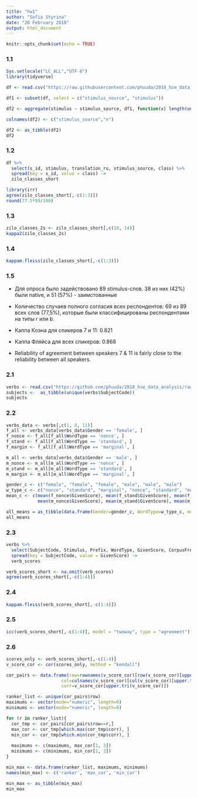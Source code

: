 ```yaml
---
title: "hw1"
author: "Sofia Styrina"
date: "20 February 2018"
output: html_document
---
```


```r
knitr::opts_chunk$set(echo = TRUE)
```

### 1.1

```r
Sys.setlocale("LC_ALL","UTF-8")
library(tidyverse)

df <- read.csv("https://raw.githubusercontent.com/phuuda/2018_hse_data_analysis/master/hw2_agreement/hw2_1_zilo_class.csv", header = TRUE, sep=",")

df1 <- subset(df, select = c("stimulus_source", "stimulus"))

df2 <- aggregate(stimulus ~ stimulus_source, df1, function(x) length(unique(x)))

colnames(df2) <- c("stimulus_source","n")

df2 <- as_tibble(df2)
df2
```

### 1.2
```r
df %>%
  select(s_id, stimulus, translation_ru, stimulus_source, class) %>% 
  spread(key = s_id, value = class) ->
  zilo_classes_short

library(irr)
agree(zilo_classes_short[,-c(1:3)])
round(77.5*89/100)

```

### 1.3
```r
zilo_classes_2s <- zilo_classes_short[,c(10, 14)]
kappa2(zilo_classes_2s)
```

### 1.4
```r
kappam.fleiss(zilo_classes_short[,-c(1:3)])
```

### 1.5

* Для опроса было задействовано 89 stimulus-слов. 38 из них (42%) были native, и 51 (57%) - заимстованные

* Количество случаев полного согласия всех респондентов: 69 из 89 всех слов (77,5%), которые были классифицированы респондентами на типы r или b.

* Каппа Коэна для спикеров 7 и 11: 0.821

* Каппа Фляйса для всех спикеров: 0.868

* Reliability of agreement between speakers 7 & 11 is fairly close to the reliability between all speakers.

### 2.1
```r
verbs <- read.csv("https://github.com/phuuda/2018_hse_data_analysis/raw/master/hw2_agreement/hw2_2_verbs.csv", header = TRUE, sep=",")
subjects <-  as_tibble(unique(verbs$SubjectCode))
subjects
```

### 2.2
```r
verbs_data <- verbs[,c(1, 8, 11)]
f_all <- verbs_data[verbs_data$Gender == 'female', ]
f_nonce <- f_all[f_all$WordType == 'nonce', ]
f_stand <- f_all[f_all$WordType == 'standard', ]
f_margin <- f_all[f_all$WordType == 'marginal', ]

m_all <- verbs_data[verbs_data$Gender == 'male', ]
m_nonce <- m_all[m_all$WordType == 'nonce', ]
m_stand <- m_all[m_all$WordType == 'standard', ]
m_margin <- m_all[m_all$WordType == 'marginal', ]

gender_c <- c("female", "female", "female", "male", "male", "male")
w_type_c <- c("nonce", "standard", "marginal", "nonce", "standard", "marginal")
mean_c <- c(mean(f_nonce$GivenScore), mean(f_stand$GivenScore), mean(f_margin$GivenScore),
            mean(m_nonce$GivenScore), mean(m_stand$GivenScore), mean(m_margin$GivenScore))

all_means = as_tibble(data.frame(Gender=gender_c, WordType=w_type_c, mean=mean_c))
all_means
```

### 2.3
```r
verbs %>%
  select(SubjectCode, Stimulus, Prefix, WordType, GivenScore, CorpusFrequency) %>% 
  spread(key = SubjectCode, value = GivenScore) ->
  verb_scores

verb_scores_short <- na.omit(verb_scores)
agree(verb_scores_short[,-c(1:4)])
```

### 2.4
```r
kappam.fleiss(verb_scores_short[,-c(1:4)])
```

### 2.5
```r
icc(verb_scores_short[,-c(1:4)], model = "twoway", type = "agreement")
```

### 2.6
```r
scores_only <- verb_scores_short[,-c(1:4)]
v_score_cor <- cor(scores_only, method = "kendall")

cor_pairs <- data.frame(row=rownames(v_score_cor)[row(v_score_cor)[upper.tri(v_score_cor)]], 
                     col=colnames(v_score_cor)[col(v_score_cor)[upper.tri(v_score_cor)]], 
                     corr=v_score_cor[upper.tri(v_score_cor)])

ranker_list <- unique(cor_pairs$row)
maximums <- vector(mode="numeric", length=0)
minimums <- vector(mode="numeric", length=0)

for (r in ranker_list){
  cor_tmp <- cor_pairs[cor_pairs$row==r,]
  max_cor <- cor_tmp[which.max(cor_tmp$corr), ]
  min_cor <- cor_tmp[which.min(cor_tmp$corr), ]
  
  maximums <- c(maximums, max_cor[1, 3])
  minimums <- c(minimums, min_cor[1, 3])
}

min_max <- data.frame(ranker_list, maximums, minimums)
names(min_max) <- c('ranker', 'max_cor', 'min_cor')

min_max <- as_tibble(min_max)
min_max
```

